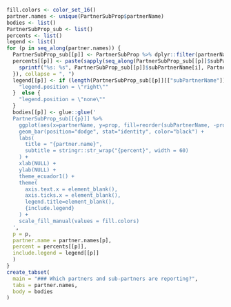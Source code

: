 
```r
fill.colors <- color_set_16()
partner.names <- unique(PartnerSubProp$partnerName)
bodies <- list()
PartnerSubProp_sub <- list()
percents <- list()
legend <- list()
for (p in seq_along(partner.names)) {
  PartnerSubProp_sub[[p]] <- PartnerSubProp %>% dplyr::filter(partnerName == partner.names[p]) %>% arrange(desc(prop))
  percents[[p]] <- paste(sapply(seq_along(PartnerSubProp_sub[[p]]$subPartnerName), function(i) {
    sprintf("%s: %s", PartnerSubProp_sub[[p]]$subPartnerName[i], PartnerSubProp_sub[[p]]$percent[i])
  }), collapse = ", ")
  legend[[p]] <- if (length(PartnerSubProp_sub[[p]][["subPartnerName"]]) > 1) {
    "legend.position = \"right\"" 
  }  else {
    "legend.position = \"none\""
  }
  bodies[[p]] <- glue::glue('
  PartnerSubProp_sub[[{p}]] %>% 
    ggplot(aes(x=partnerName, y=prop, fill=reorder(subPartnerName, -prop))) +
    geom_bar(position="dodge", stat="identity", color="black") +
    labs(
      title = "{partner.name}",
      subtitle = stringr::str_wrap("{percent}", width = 60)
    ) +
    xlab(NULL) +
    ylab(NULL) +
    theme_ecuador1() +
    theme(
      axis.text.x = element_blank(),
      axis.ticks.x = element_blank(),
      legend.title=element_blank(),
      {include.legend}
    ) +
    scale_fill_manual(values = fill.colors)
  ',
  p = p,
  partner.name = partner.names[p],
  percent = percents[[p]],
  include.legend = legend[[p]]
  )
}
create_tabset(
  main = "### Which partners and sub-partners are reporting?", 
  tabs = partner.names, 
  body = bodies
)
```


